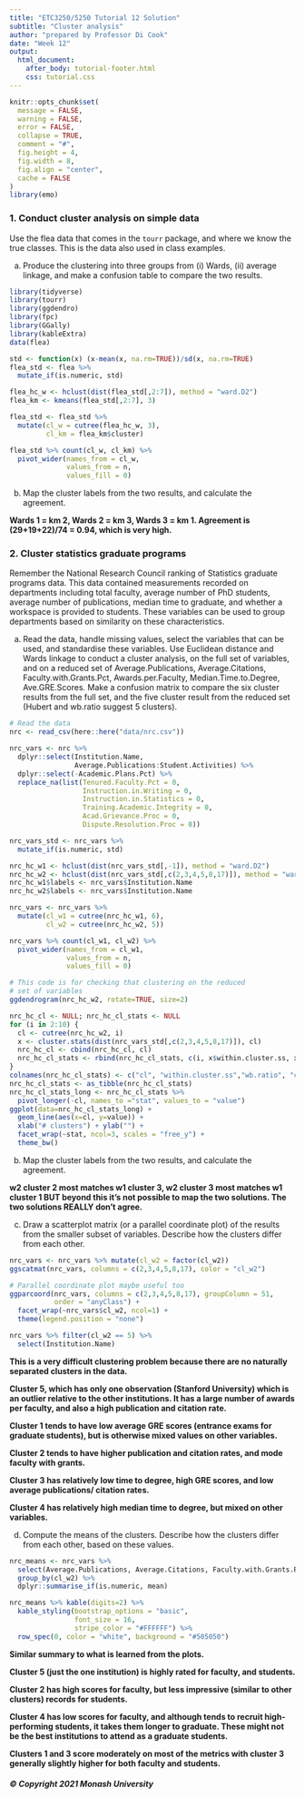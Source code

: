 ```yaml
---
title: "ETC3250/5250 Tutorial 12 Solution"
subtitle: "Cluster analysis"
author: "prepared by Professor Di Cook"
date: "Week 12"
output:
  html_document:
    after_body: tutorial-footer.html
    css: tutorial.css
---
```


```r
knitr::opts_chunk$set(
  message = FALSE,
  warning = FALSE,
  error = FALSE, 
  collapse = TRUE,
  comment = "#",
  fig.height = 4,
  fig.width = 8,
  fig.align = "center",
  cache = FALSE
)
library(emo)
```


### 1. Conduct cluster analysis on simple data

Use the flea data that comes in the `tourr` package, and where we know the true classes. This is the data also used in class examples.

a. Produce the clustering into three groups from (i) Wards, (ii) average linkage, and make a confusion table to compare the two results.

<!-- 6D flea -->
```r
library(tidyverse)
library(tourr)
library(ggdendro)
library(fpc)
library(GGally)
library(kableExtra)
data(flea)

std <- function(x) (x-mean(x, na.rm=TRUE))/sd(x, na.rm=TRUE)
flea_std <- flea %>%
  mutate_if(is.numeric, std)

flea_hc_w <- hclust(dist(flea_std[,2:7]), method = "ward.D2")
flea_km <- kmeans(flea_std[,2:7], 3)

flea_std <- flea_std %>%
  mutate(cl_w = cutree(flea_hc_w, 3),
         cl_km = flea_km$cluster)

flea_std %>% count(cl_w, cl_km) %>%
  pivot_wider(names_from = cl_w, 
              values_from = n, 
              values_fill = 0)
```

b. Map the cluster labels from the two results, and calculate the agreement. 

**Wards 1 = km 2, Wards 2 = km 3, Wards 3 = km 1. Agreement is (29+19+22)/74 = 0.94, which is very high.**

### 2. Cluster statistics graduate programs 

Remember the National Research Council ranking of Statistics graduate programs data. This data contained measurements recorded on departments including total faculty, average number of PhD students, average number of publications, median time to graduate, and whether a workspace is provided to students. These variables can be used to group departments based on similarity on these characteristics.

a. Read the data, handle missing values, select the variables that can be used, and standardise these variables. Use Euclidean distance and Wards linkage to conduct a cluster analysis, on the full set of variables, and on a reduced set of Average.Publications, Average.Citations, Faculty.with.Grants.Pct, Awards.per.Faculty, Median.Time.to.Degree, Ave.GRE.Scores. Make a confusion matrix to compare the six cluster results from the full set, and the five cluster result from the reduced set (Hubert and wb.ratio suggest 5 clusters). 

```r
# Read the data
nrc <- read_csv(here::here("data/nrc.csv"))

nrc_vars <- nrc %>%
  dplyr::select(Institution.Name,
                Average.Publications:Student.Activities) %>%
  dplyr::select(-Academic.Plans.Pct) %>%
  replace_na(list(Tenured.Faculty.Pct = 0, 
                  Instruction.in.Writing = 0,
                  Instruction.in.Statistics = 0,
                  Training.Academic.Integrity = 0,
                  Acad.Grievance.Proc = 0,
                  Dispute.Resolution.Proc = 0))

nrc_vars_std <- nrc_vars %>%
  mutate_if(is.numeric, std)

nrc_hc_w1 <- hclust(dist(nrc_vars_std[,-1]), method = "ward.D2")
nrc_hc_w2 <- hclust(dist(nrc_vars_std[,c(2,3,4,5,8,17)]), method = "ward.D2")
nrc_hc_w1$labels <- nrc_vars$Institution.Name
nrc_hc_w2$labels <- nrc_vars$Institution.Name

nrc_vars <- nrc_vars %>%
  mutate(cl_w1 = cutree(nrc_hc_w1, 6),
         cl_w2 = cutree(nrc_hc_w2, 5))

nrc_vars %>% count(cl_w1, cl_w2) %>%
  pivot_wider(names_from = cl_w1, 
              values_from = n, 
              values_fill = 0)
```

```r
# This code is for checking that clustering on the reduced 
# set of variables
ggdendrogram(nrc_hc_w2, rotate=TRUE, size=2)

nrc_hc_cl <- NULL; nrc_hc_cl_stats <- NULL
for (i in 2:10) {
  cl <- cutree(nrc_hc_w2, i)
  x <- cluster.stats(dist(nrc_vars_std[,c(2,3,4,5,8,17)]), cl)
  nrc_hc_cl <- cbind(nrc_hc_cl, cl)
  nrc_hc_cl_stats <- rbind(nrc_hc_cl_stats, c(i, x$within.cluster.ss, x$wb.ratio, x$ch, x$pearsongamma, x$dunn, x$dunn2))
}
colnames(nrc_hc_cl_stats) <- c("cl", "within.cluster.ss","wb.ratio", "ch", "pearsongamma", "dunn", "dunn2")
nrc_hc_cl_stats <- as_tibble(nrc_hc_cl_stats)
nrc_hc_cl_stats_long <- nrc_hc_cl_stats %>% 
  pivot_longer(-cl, names_to ="stat", values_to = "value")
ggplot(data=nrc_hc_cl_stats_long) + 
  geom_line(aes(x=cl, y=value)) + 
  xlab("# clusters") + ylab("") +
  facet_wrap(~stat, ncol=3, scales = "free_y") + 
  theme_bw()
```

b. Map the cluster labels from the two results, and calculate the agreement. 

**w2 cluster 2 most matches w1 cluster 3, w2 cluster 3 most matches w1 cluster 1 BUT beyond this it's not possible to map the two solutions. The two solutions REALLY don't agree.**

c. Draw a scatterplot matrix (or a parallel coordinate plot) of the results from the smaller subset of variables. Describe how the clusters differ from each other.

```r
nrc_vars <- nrc_vars %>% mutate(cl_w2 = factor(cl_w2))
ggscatmat(nrc_vars, columns = c(2,3,4,5,8,17), color = "cl_w2")
```

```r
# Parallel coordinate plot maybe useful too
ggparcoord(nrc_vars, columns = c(2,3,4,5,8,17), groupColumn = 51, 
           order = "anyClass") + 
  facet_wrap(~nrc_vars$cl_w2, ncol=1) +
  theme(legend.position = "none")

nrc_vars %>% filter(cl_w2 == 5) %>%
  select(Institution.Name)
```

**This is a very difficult clustering problem because there are no naturally separated clusters in the data.**

**Cluster 5, which has only one observation (Stanford University) which is an outlier relative to the other institutions. It has a large number of awards per faculty, and also a high publication and citation rate.**

**Cluster 1 tends to have low average GRE scores (entrance exams for graduate students), but is otherwise mixed values on other variables.**

**Cluster 2 tends to have higher publication and citation rates, and mode faculty with grants.**

**Cluster 3 has relatively low time to degree, high GRE scores, and low average publications/ citation rates.**

**Cluster 4 has relatively high median time to degree, but mixed on other variables.**

d. Compute the means of the clusters. Describe how the clusters differ from each other, based on these values.

```r
nrc_means <- nrc_vars %>% 
  select(Average.Publications, Average.Citations, Faculty.with.Grants.Pct, Awards.per.Faculty, Median.Time.to.Degree, Ave.GRE.Scores, cl_w2) %>%
  group_by(cl_w2) %>%
  dplyr::summarise_if(is.numeric, mean)

nrc_means %>% kable(digits=2) %>% 
  kable_styling(bootstrap_options = "basic", 
                font_size = 16, 
                stripe_color = "#FFFFFF") %>%
  row_spec(0, color = "white", background = "#505050") 
```

**Similar summary to what is learned from the plots.**

**Cluster 5 (just the one institution) is highly rated for faculty, and students.**

**Cluster 2 has high scores for faculty, but less impressive (similar to other clusters) records for students.**

**Cluster 4 has low scores for faculty, and although tends to recruit high-performing students, it takes them longer to graduate. These might not be the best institutions to attend as a graduate students.**

**Clusters 1 and 3 score moderately on most of the metrics with cluster 3 generally slightly higher for both faculty and students.**

##### © Copyright 2021 Monash University
